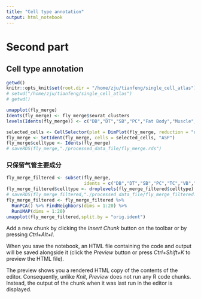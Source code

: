 ```yaml
---
title: "Cell type annotation"
output: html_notebook
---
```


# Second part
## Cell type annotation
```r
getwd()
knitr::opts_knit$set(root.dir = "/home/zju/tianfeng/single_cell_atlas")
# setwd("/home/zju/tianfeng/single_cell_atlas")
# getwd()
```

```r
umapplot(fly_merge)
Idents(fly_merge) <- fly_merge$seurat_clusters
levels(Idents(fly_merge)) <- c("DB","DT","SB","PC","Fat Body","Muscle","TC","VB","LT","NE","GB")

selected_cells <- CellSelector(plot = DimPlot(fly_merge, reduction = "umap"))
fly_merge <- SetIdent(fly_merge, cells = selected_cells, "ASP")
fly_merge$celltype <- Idents(fly_merge)
# saveRDS(fly_merge,"./processed_data_file/fly_merge.rds")
```

### 只保留气管主要成分
```r
fly_merge_filtered <- subset(fly_merge, 
                             idents = c("DB","DT","SB","PC","TC","VB","LT","GB","ASP"))
fly_merge_filtered$celltype <- droplevels(fly_merge_filtered$celltype) # 删除多余的levels
# saveRDS(fly_merge_filtered,"./processed_data_file/fly_merge_filtered.rds")
fly_merge_filtered <- fly_merge_filtered %>% 
  RunPCA() %>% FindNeighbors(dims = 1:20) %>% 
  RunUMAP(dims = 1:20)
umapplot(fly_merge_filtered,split.by = "orig.ident")
```


Add a new chunk by clicking the *Insert Chunk* button on the toolbar or by pressing *Ctrl+Alt+I*.

When you save the notebook, an HTML file containing the code and output will be saved alongside it (click the *Preview* button or press *Ctrl+Shift+K* to preview the HTML file).

The preview shows you a rendered HTML copy of the contents of the editor. Consequently, unlike *Knit*, *Preview* does not run any R code chunks. Instead, the output of the chunk when it was last run in the editor is displayed.
